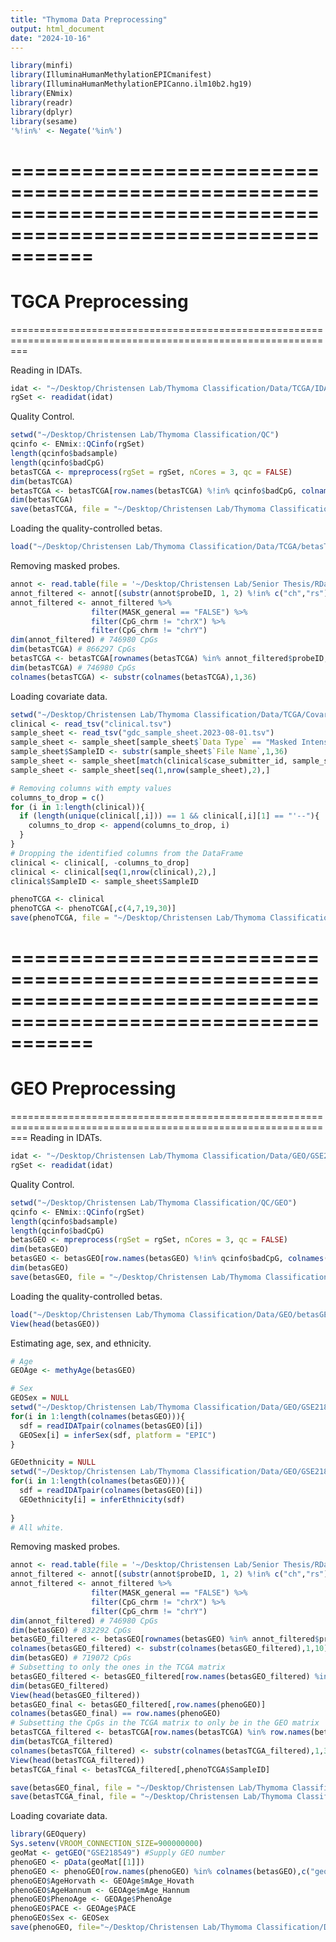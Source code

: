 ```yaml
---
title: "Thymoma Data Preprocessing"
output: html_document
date: "2024-10-16"
---
```


```r
library(minfi)
library(IlluminaHumanMethylationEPICmanifest)
library(IlluminaHumanMethylationEPICanno.ilm10b2.hg19)
library(ENmix)
library(readr)
library(dplyr)
library(sesame)
'%!in%' <- Negate('%in%')
```

===============================================================================================================
===============================================================================================================
TGCA Preprocessing
===============================================================================================================
===============================================================================================================

Reading in IDATs.

```r
idat <- "~/Desktop/Christensen Lab/Thymoma Classification/Data/TCGA/IDATs/TCGA IDATs"
rgSet <- readidat(idat)
```

Quality Control.

```r
setwd("~/Desktop/Christensen Lab/Thymoma Classification/QC")
qcinfo <- ENmix::QCinfo(rgSet)
length(qcinfo$badsample)
length(qcinfo$badCpG)
betasTCGA <- mpreprocess(rgSet = rgSet, nCores = 3, qc = FALSE)
dim(betasTCGA)
betasTCGA <- betasTCGA[row.names(betasTCGA) %!in% qcinfo$badCpG, colnames(betasTCGA) %!in% qcinfo$badsample]
dim(betasTCGA)
save(betasTCGA, file = "~/Desktop/Christensen Lab/Thymoma Classification/Data/betasTGCA.RData")
```

Loading the quality-controlled betas.

```r
load("~/Desktop/Christensen Lab/Thymoma Classification/Data/TCGA/betasTGCA.RData")
```

Removing masked probes.

```r
annot <- read.table(file = '~/Desktop/Christensen Lab/Senior Thesis/RData/EPIC.hg19.manifest.tsv', sep = '\t', header = TRUE)
annot_filtered <- annot[(substr(annot$probeID, 1, 2) %!in% c("ch","rs")),]
annot_filtered <- annot_filtered %>%
                  filter(MASK_general == "FALSE") %>%
                  filter(CpG_chrm != "chrX") %>% 
                  filter(CpG_chrm != "chrY")
dim(annot_filtered) # 746980 CpGs
dim(betasTCGA) # 866297 CpGs
betasTCGA <- betasTCGA[rownames(betasTCGA) %in% annot_filtered$probeID,]
dim(betasTCGA) # 746980 CpGs
colnames(betasTCGA) <- substr(colnames(betasTCGA),1,36)
```

Loading covariate data.

```r
setwd("~/Desktop/Christensen Lab/Thymoma Classification/Data/TCGA/Covariate Data")
clinical <- read_tsv("clinical.tsv")
sample_sheet <- read_tsv("gdc_sample_sheet.2023-08-01.tsv")
sample_sheet <- sample_sheet[sample_sheet$`Data Type` == "Masked Intensities",]
sample_sheet$SampleID <- substr(sample_sheet$`File Name`,1,36)
sample_sheet <- sample_sheet[match(clinical$case_submitter_id, sample_sheet$`Case ID`),]
sample_sheet <- sample_sheet[seq(1,nrow(sample_sheet),2),]

# Removing columns with empty values
columns_to_drop = c()
for (i in 1:length(clinical)){
  if (length(unique(clinical[,i])) == 1 && clinical[,i][1] == "'--"){
    columns_to_drop <- append(columns_to_drop, i)
  }
}
# Dropping the identified columns from the DataFrame
clinical <- clinical[, -columns_to_drop]
clinical <- clinical[seq(1,nrow(clinical),2),]
clinical$SampleID <- sample_sheet$SampleID

phenoTCGA <- clinical
phenoTCGA <- phenoTCGA[,c(4,7,19,30)]
save(phenoTCGA, file = "~/Desktop/Christensen Lab/Thymoma Classification/Data/TCGA/phenoTCGA.RData")
```

===============================================================================================================
===============================================================================================================
GEO Preprocessing
===============================================================================================================
===============================================================================================================
Reading in IDATs.

```r
idat <- "~/Desktop/Christensen Lab/Thymoma Classification/Data/GEO/GSE218549_RAW"
rgSet <- readidat(idat)
```

Quality Control.

```r
setwd("~/Desktop/Christensen Lab/Thymoma Classification/QC/GEO")
qcinfo <- ENmix::QCinfo(rgSet)
length(qcinfo$badsample)
length(qcinfo$badCpG)
betasGEO <- mpreprocess(rgSet = rgSet, nCores = 3, qc = FALSE)
dim(betasGEO)
betasGEO <- betasGEO[row.names(betasGEO) %!in% qcinfo$badCpG, colnames(betasGEO) %!in% qcinfo$badsample]
dim(betasGEO)
save(betasGEO, file = "~/Desktop/Christensen Lab/Thymoma Classification/Data/GEO/betasGEO.RData")
```

Loading the quality-controlled betas.

```r
load("~/Desktop/Christensen Lab/Thymoma Classification/Data/GEO/betasGEO.RData")
View(head(betasGEO))
```

Estimating age, sex, and ethnicity.

```r
# Age
GEOAge <- methyAge(betasGEO)
```
```r
# Sex
GEOSex = NULL
setwd("~/Desktop/Christensen Lab/Thymoma Classification/Data/GEO/GSE218549_RAW")
for(i in 1:length(colnames(betasGEO))){
  sdf = readIDATpair(colnames(betasGEO)[i])
  GEOSex[i] = inferSex(sdf, platform = "EPIC")
}
```

```r
GEOethnicity = NULL
setwd("~/Desktop/Christensen Lab/Thymoma Classification/Data/GEO/GSE218549_RAW")
for(i in 1:length(colnames(betasGEO))){
  sdf = readIDATpair(colnames(betasGEO)[i])
  GEOethnicity[i] = inferEthnicity(sdf)
  
}
# All white.
```

Removing masked probes.

```r
annot <- read.table(file = '~/Desktop/Christensen Lab/Senior Thesis/RData/EPIC.hg19.manifest.tsv', sep = '\t', header = TRUE)
annot_filtered <- annot[(substr(annot$probeID, 1, 2) %!in% c("ch","rs")),]
annot_filtered <- annot_filtered %>%
                  filter(MASK_general == "FALSE") %>%
                  filter(CpG_chrm != "chrX") %>% 
                  filter(CpG_chrm != "chrY")
dim(annot_filtered) # 746980 CpGs
dim(betasGEO) # 832292 CpGs
betasGEO_filtered <- betasGEO[rownames(betasGEO) %in% annot_filtered$probeID,]
colnames(betasGEO_filtered) <- substr(colnames(betasGEO_filtered),1,10)
dim(betasGEO) # 719072 CpGs
# Subsetting to only the ones in the TCGA matrix
betasGEO_filtered <- betasGEO_filtered[row.names(betasGEO_filtered) %in% row.names(betasTCGA),]
dim(betasGEO_filtered)
View(head(betasGEO_filtered))
betasGEO_final <- betasGEO_filtered[,row.names(phenoGEO)]
colnames(betasGEO_final) == row.names(phenoGEO)
# Subsetting the CpGs in the TCGA matrix to only be in the GEO matrix
betasTCGA_filtered <- betasTCGA[row.names(betasTCGA) %in% row.names(betasGEO_filtered),]
dim(betasTCGA_filtered)
colnames(betasTCGA_filtered) <- substr(colnames(betasTCGA_filtered),1,36)
View(head(betasTCGA_filtered))
betasTCGA_final <- betasTCGA_filtered[,phenoTCGA$SampleID]

save(betasGEO_final, file = "~/Desktop/Christensen Lab/Thymoma Classification/Data/GEO/betasGEO_final.RData")
save(betasTCGA_final, file = "~/Desktop/Christensen Lab/Thymoma Classification/Data/TCGA/betasTCGA_final.RData")
```

Loading covariate data.

```r
library(GEOquery)
Sys.setenv(VROOM_CONNECTION_SIZE=900000000)
geoMat <- getGEO("GSE218549") #Supply GEO number
phenoGEO <- pData(geoMat[[1]])
phenoGEO <- phenoGEO[row.names(phenoGEO) %in% colnames(betasGEO),c("geo_accession","description")]
phenoGEO$AgeHorvath <- GEOAge$mAge_Hovath
phenoGEO$AgeHannum <- GEOAge$mAge_Hannum
phenoGEO$PhenoAge <- GEOAge$PhenoAge
phenoGEO$PACE <- GEOAge$PACE
phenoGEO$Sex <- GEOSex
save(phenoGEO, file="~/Desktop/Christensen Lab/Thymoma Classification/Data/GEO/phenoGEO.RData")
```




